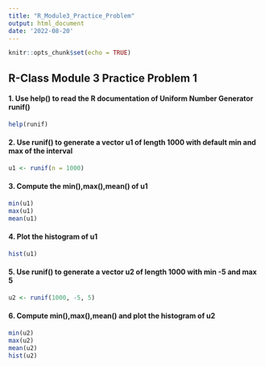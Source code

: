 ```yaml
---
title: "R_Module3_Practice_Problem"
output: html_document
date: '2022-08-20'
---
```


```r
knitr::opts_chunk$set(echo = TRUE)
```

## R-Class Module 3 Practice Problem 1

#### 1. Use  help()  to  read  the  R  documentation  of  Uniform  Number  Generator runif()
```r
help(runif)
```

#### 2. Use  runif()  to  generate  a  vector  u1  of  length  1000  with  default  min  and max of the interval
```r
u1 <- runif(n = 1000)
```

#### 3. Compute the min(),max(),mean() of u1
```r
min(u1)
max(u1)
mean(u1)
```

#### 4. Plot the histogram of u1
```r
hist(u1)
```

#### 5. Use runif() to generate a vector u2 of length 1000 with min -5 and max 5
```r
u2 <- runif(1000, -5, 5)
```

#### 6. Compute min(),max(),mean() and plot the histogram of u2
```r
min(u2)
max(u2)
mean(u2)
hist(u2)
```
